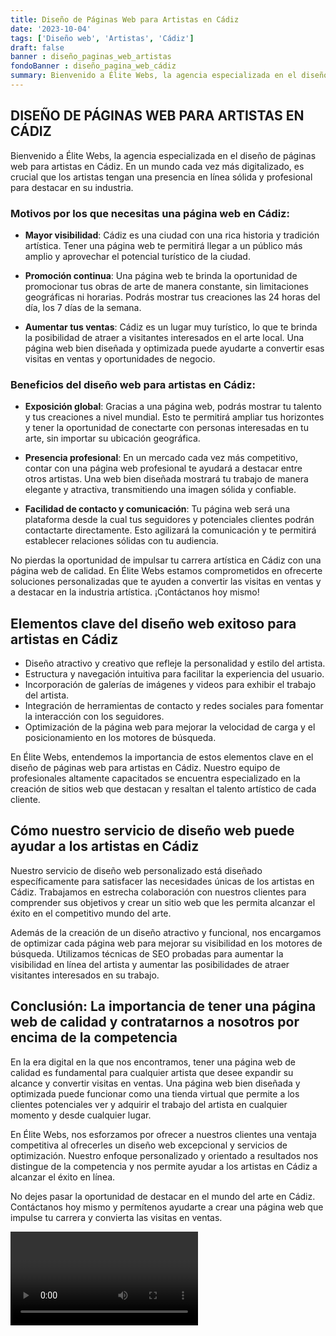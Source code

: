 ```yaml
---
title: Diseño de Páginas Web para Artistas en Cádiz
date: '2023-10-04'
tags: ['Diseño web', 'Artistas', 'Cádiz']
draft: false
banner : diseño_paginas_web_artistas
fondoBanner : diseño_pagina_web_cádiz
summary: Bienvenido a Élite Webs, la agencia especializada en el diseño de páginas web para artistas en Cádiz. En un mundo cada vez más digitalizado, es crucial que los artistas tengan una presencia en línea sólida y profesional para destacar en su industria.
---
```


## DISEÑO DE PÁGINAS WEB PARA ARTISTAS EN CÁDIZ

Bienvenido a Élite Webs, la agencia especializada en el diseño de páginas web para artistas en Cádiz. En un mundo cada vez más digitalizado, es crucial que los artistas tengan una presencia en línea sólida y profesional para destacar en su industria.

### Motivos por los que necesitas una página web en Cádiz:

- **Mayor visibilidad**: Cádiz es una ciudad con una rica historia y tradición artística. Tener una página web te permitirá llegar a un público más amplio y aprovechar el potencial turístico de la ciudad.

- **Promoción continua**: Una página web te brinda la oportunidad de promocionar tus obras de arte de manera constante, sin limitaciones geográficas ni horarias. Podrás mostrar tus creaciones las 24 horas del día, los 7 días de la semana.

- **Aumentar tus ventas**: Cádiz es un lugar muy turístico, lo que te brinda la posibilidad de atraer a visitantes interesados en el arte local. Una página web bien diseñada y optimizada puede ayudarte a convertir esas visitas en ventas y oportunidades de negocio.

### Beneficios del diseño web para artistas en Cádiz:

- **Exposición global**: Gracias a una página web, podrás mostrar tu talento y tus creaciones a nivel mundial. Esto te permitirá ampliar tus horizontes y tener la oportunidad de conectarte con personas interesadas en tu arte, sin importar su ubicación geográfica.

- **Presencia profesional**: En un mercado cada vez más competitivo, contar con una página web profesional te ayudará a destacar entre otros artistas. Una web bien diseñada mostrará tu trabajo de manera elegante y atractiva, transmitiendo una imagen sólida y confiable.

- **Facilidad de contacto y comunicación**: Tu página web será una plataforma desde la cual tus seguidores y potenciales clientes podrán contactarte directamente. Esto agilizará la comunicación y te permitirá establecer relaciones sólidas con tu audiencia.

No pierdas la oportunidad de impulsar tu carrera artística en Cádiz con una página web de calidad. En Élite Webs estamos comprometidos en ofrecerte soluciones personalizadas que te ayuden a convertir las visitas en ventas y a destacar en la industria artística. ¡Contáctanos hoy mismo!

<GifSeo />

<Cta />

## Elementos clave del diseño web exitoso para artistas en Cádiz

- Diseño atractivo y creativo que refleje la personalidad y estilo del artista.
- Estructura y navegación intuitiva para facilitar la experiencia del usuario.
- Incorporación de galerías de imágenes y videos para exhibir el trabajo del artista.
- Integración de herramientas de contacto y redes sociales para fomentar la interacción con los seguidores.
- Optimización de la página web para mejorar la velocidad de carga y el posicionamiento en los motores de búsqueda.

En Élite Webs, entendemos la importancia de estos elementos clave en el diseño de páginas web para artistas en Cádiz. Nuestro equipo de profesionales altamente capacitados se encuentra especializado en la creación de sitios web que destacan y resaltan el talento artístico de cada cliente. 

## Cómo nuestro servicio de diseño web puede ayudar a los artistas en Cádiz

Nuestro servicio de diseño web personalizado está diseñado específicamente para satisfacer las necesidades únicas de los artistas en Cádiz. Trabajamos en estrecha colaboración con nuestros clientes para comprender sus objetivos y crear un sitio web que les permita alcanzar el éxito en el competitivo mundo del arte.

Además de la creación de un diseño atractivo y funcional, nos encargamos de optimizar cada página web para mejorar su visibilidad en los motores de búsqueda. Utilizamos técnicas de SEO probadas para aumentar la visibilidad en línea del artista y aumentar las posibilidades de atraer visitantes interesados en su trabajo.

## Conclusión: La importancia de tener una página web de calidad y contratarnos a nosotros por encima de la competencia

En la era digital en la que nos encontramos, tener una página web de calidad es fundamental para cualquier artista que desee expandir su alcance y convertir visitas en ventas. Una página web bien diseñada y optimizada puede funcionar como una tienda virtual que permite a los clientes potenciales ver y adquirir el trabajo del artista en cualquier momento y desde cualquier lugar.

En Élite Webs, nos esforzamos por ofrecer a nuestros clientes una ventaja competitiva al ofrecerles un diseño web excepcional y servicios de optimización. Nuestro enfoque personalizado y orientado a resultados nos distingue de la competencia y nos permite ayudar a los artistas en Cádiz a alcanzar el éxito en línea.

No dejes pasar la oportunidad de destacar en el mundo del arte en Cádiz. Contáctanos hoy mismo y permítenos ayudarte a crear una página web que impulse tu carrera y convierta las visitas en ventas.

<Video />

<CtaBot job='Artistas' city='Cádiz'/>

<Gmaps query='Cádiz+españa+maps' />